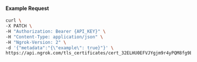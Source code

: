 
#### Example Request

```bash
curl \
-X PATCH \
-H "Authorization: Bearer {API_KEY}" \
-H "Content-Type: application/json" \
-H "Ngrok-Version: 2" \
-d '{"metadata":"{\"example\": true}"}' \
https://api.ngrok.com/tls_certificates/cert_32ELHU0EFVJYgjm9r4yPQM8fg9E
```
